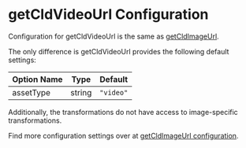 

<Head>
  <title>getCldVideoUrl Configuration - Next Cloudinary</title>
  <meta name="og:title" content="getCldVideoUrl Configuration - Next Cloudinary" />
  <meta name="og:url" content={`https://next.cloudinary.dev/getcldvideourl/configuration`} />
</Head>

<OgImage
  title="getCldVideoUrl Configuration"
  twitterTitle="getCldVideoUrl Configuration"
/>

# getCldVideoUrl Configuration

Configuration for getCldVideoUrl is the same as [getCldImageUrl](/getcldimageurl/configuration).

The only difference is getCldVideoUrl provides the following default settings:

| Option Name        | Type               | Default    |
|--------------------|--------------------|------------|
| assetType          | string             | `"video"`  |

Additionally, the transformations do not have access to image-specific transformations.

Find more configuration settings over at [getCldImageUrl configuration](/getcldimageurl/configuration).